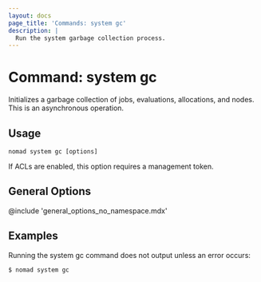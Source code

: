 ```yaml
---
layout: docs
page_title: 'Commands: system gc'
description: |
  Run the system garbage collection process.
---
```


# Command: system gc

Initializes a garbage collection of jobs, evaluations, allocations, and nodes.
This is an asynchronous operation.

## Usage

```plaintext
nomad system gc [options]
```

If ACLs are enabled, this option requires a management token.

## General Options

@include 'general_options_no_namespace.mdx'

## Examples

Running the system gc command does not output unless an error occurs:

```shell-session
$ nomad system gc

```
